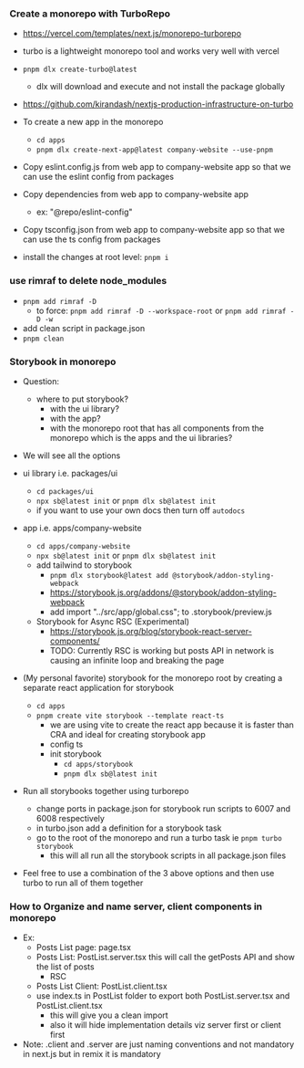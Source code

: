 ### Create a monorepo with TurboRepo

- https://vercel.com/templates/next.js/monorepo-turborepo
- turbo is a lightweight monorepo tool and works very well with vercel
- `pnpm dlx create-turbo@latest`
  - dlx will download and execute and not install the package globally
- https://github.com/kirandash/nextjs-production-infrastructure-on-turbo

- To create a new app in the monorepo
  - `cd apps`
  - `pnpm dlx create-next-app@latest company-website --use-pnpm`
- Copy eslint.config.js from web app to company-website app so that we can use the eslint config from packages
- Copy dependencies from web app to company-website app
  - ex: "@repo/eslint-config"
- Copy tsconfig.json from web app to company-website app so that we can use the ts config from packages
- install the changes at root level: `pnpm i`

### use rimraf to delete node_modules

- `pnpm add rimraf -D`
  - to force: `pnpm add rimraf -D --workspace-root` or `pnpm add rimraf -D -w`
- add clean script in package.json
- `pnpm clean`

### Storybook in monorepo

- Question:

  - where to put storybook?
    - with the ui library?
    - with the app?
    - with the monorepo root that has all components from the monorepo which is the apps and the ui libraries?

- We will see all the options
- ui library i.e. packages/ui
  - `cd packages/ui`
  - `npx sb@latest init` or `pnpm dlx sb@latest init`
  - if you want to use your own docs then turn off `autodocs`
- app i.e. apps/company-website
  - `cd apps/company-website`
  - `npx sb@latest init` or `pnpm dlx sb@latest init`
  - add tailwind to storybook
    - `pnpm dlx storybook@latest add @storybook/addon-styling-webpack`
    - https://storybook.js.org/addons/@storybook/addon-styling-webpack
    - add import "../src/app/global.css"; to .storybook/preview.js
  - Storybook for Async RSC (Experimental)
    - https://storybook.js.org/blog/storybook-react-server-components/
    - TODO: Currently RSC is working but posts API in network is causing an infinite loop and breaking the page
- (My personal favorite) storybook for the monorepo root by creating a separate react application for storybook

  - `cd apps`
  - `pnpm create vite storybook --template react-ts`
    - we are using vite to create the react app because it is faster than CRA and ideal for creating storybook app
    - config ts
    - init storybook
      - `cd apps/storybook`
      - `pnpm dlx sb@latest init`

- Run all storybooks together using turborepo
  - change ports in package.json for storybook run scripts to 6007 and 6008 respectively
  - in turbo.json add a definition for a storybook task
  - go to the root of the monorepo and run a turbo task ie `pnpm turbo storybook`
    - this will all run all the storybook scripts in all package.json files
- Feel free to use a combination of the 3 above options and then use turbo to run all of them together

### How to Organize and name server, client components in monorepo

- Ex:
  - Posts List page: page.tsx
  - Posts List: PostList.server.tsx this will call the getPosts API and show the list of posts
    - RSC
  - Posts List Client: PostList.client.tsx
  - use index.ts in PostList folder to export both PostList.server.tsx and PostList.client.tsx
    - this will give you a clean import
    - also it will hide implementation details viz server first or client first
- Note: .client and .server are just naming conventions and not mandatory in next.js but in remix it is mandatory
